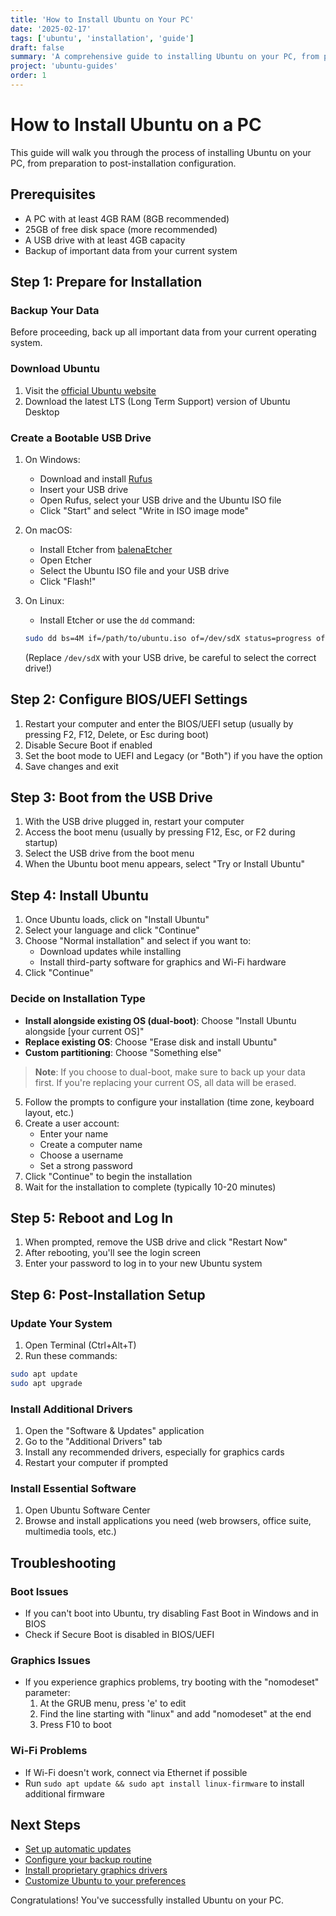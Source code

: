 ```yaml
---
title: 'How to Install Ubuntu on Your PC'
date: '2025-02-17'
tags: ['ubuntu', 'installation', 'guide']
draft: false
summary: 'A comprehensive guide to installing Ubuntu on your PC, from preparation to post-installation setup'
project: 'ubuntu-guides'
order: 1
---
```


# How to Install Ubuntu on a PC

This guide will walk you through the process of installing Ubuntu on your PC, from preparation to post-installation configuration.

## Prerequisites

- A PC with at least 4GB RAM (8GB recommended)
- 25GB of free disk space (more recommended)
- A USB drive with at least 4GB capacity
- Backup of important data from your current system

## Step 1: Prepare for Installation

### Backup Your Data
Before proceeding, back up all important data from your current operating system.

### Download Ubuntu
1. Visit the [official Ubuntu website](https://ubuntu.com/download/desktop)
2. Download the latest LTS (Long Term Support) version of Ubuntu Desktop

### Create a Bootable USB Drive
1. On Windows:
   - Download and install [Rufus](https://rufus.ie/en/)
   - Insert your USB drive
   - Open Rufus, select your USB drive and the Ubuntu ISO file
   - Click "Start" and select "Write in ISO image mode"

2. On macOS:
   - Install Etcher from [balenaEtcher](https://www.balena.io/etcher/)
   - Open Etcher
   - Select the Ubuntu ISO file and your USB drive
   - Click "Flash!"

3. On Linux:
   - Install Etcher or use the `dd` command:
   ```bash
   sudo dd bs=4M if=/path/to/ubuntu.iso of=/dev/sdX status=progress oflag=sync
   ```
   (Replace `/dev/sdX` with your USB drive, be careful to select the correct drive!)

## Step 2: Configure BIOS/UEFI Settings

1. Restart your computer and enter the BIOS/UEFI setup (usually by pressing F2, F12, Delete, or Esc during boot)
2. Disable Secure Boot if enabled
3. Set the boot mode to UEFI and Legacy (or "Both") if you have the option
4. Save changes and exit

## Step 3: Boot from the USB Drive

1. With the USB drive plugged in, restart your computer
2. Access the boot menu (usually by pressing F12, Esc, or F2 during startup)
3. Select the USB drive from the boot menu
4. When the Ubuntu boot menu appears, select "Try or Install Ubuntu"

## Step 4: Install Ubuntu

1. Once Ubuntu loads, click on "Install Ubuntu"
2. Select your language and click "Continue"
3. Choose "Normal installation" and select if you want to:
   - Download updates while installing
   - Install third-party software for graphics and Wi-Fi hardware
4. Click "Continue"

### Decide on Installation Type
- **Install alongside existing OS (dual-boot)**: Choose "Install Ubuntu alongside [your current OS]"
- **Replace existing OS**: Choose "Erase disk and install Ubuntu"
- **Custom partitioning**: Choose "Something else"

> **Note**: If you choose to dual-boot, make sure to back up your data first. If you're replacing your current OS, all data will be erased.

5. Follow the prompts to configure your installation (time zone, keyboard layout, etc.)
6. Create a user account:
   - Enter your name
   - Create a computer name
   - Choose a username
   - Set a strong password
7. Click "Continue" to begin the installation
8. Wait for the installation to complete (typically 10-20 minutes)

## Step 5: Reboot and Log In

1. When prompted, remove the USB drive and click "Restart Now"
2. After rebooting, you'll see the login screen
3. Enter your password to log in to your new Ubuntu system

## Step 6: Post-Installation Setup

### Update Your System
1. Open Terminal (Ctrl+Alt+T)
2. Run these commands:
```bash
sudo apt update
sudo apt upgrade
```

### Install Additional Drivers
1. Open the "Software & Updates" application
2. Go to the "Additional Drivers" tab
3. Install any recommended drivers, especially for graphics cards
4. Restart your computer if prompted

### Install Essential Software
1. Open Ubuntu Software Center
2. Browse and install applications you need (web browsers, office suite, multimedia tools, etc.)

## Troubleshooting

### Boot Issues
- If you can't boot into Ubuntu, try disabling Fast Boot in Windows and in BIOS
- Check if Secure Boot is disabled in BIOS/UEFI

### Graphics Issues
- If you experience graphics problems, try booting with the "nomodeset" parameter:
  1. At the GRUB menu, press 'e' to edit
  2. Find the line starting with "linux" and add "nomodeset" at the end
  3. Press F10 to boot

### Wi-Fi Problems
- If Wi-Fi doesn't work, connect via Ethernet if possible
- Run `sudo apt update && sudo apt install linux-firmware` to install additional firmware

## Next Steps

- [Set up automatic updates](#)
- [Configure your backup routine](#)
- [Install proprietary graphics drivers](#)
- [Customize Ubuntu to your preferences](#)

Congratulations! You've successfully installed Ubuntu on your PC.
